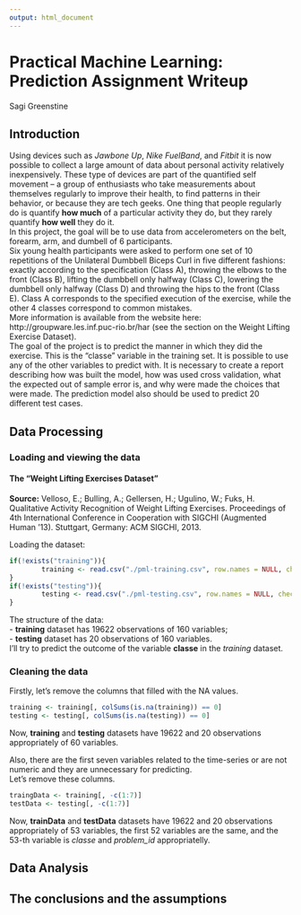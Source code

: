 ```yaml
---
output: html_document
---
```


# Practical Machine Learning: Prediction Assignment Writeup

Sagi Greenstine

## Introduction

Using devices such as *Jawbone Up*, *Nike FuelBand*, and *Fitbit* it is now possible to collect a large amount of data about personal activity relatively inexpensively. These type of devices are part of the quantified self movement – a group of enthusiasts who take measurements about themselves regularly to improve their health, to find patterns in their behavior, or because they are tech geeks. One thing that people regularly do is quantify **how much** of a particular activity they do, but they rarely quantify **how well** they do it.  
In this project, the goal will be to use data from accelerometers on the belt, forearm, arm, and dumbell of 6 participants.  
Six young health participants were asked to perform one set of 10 repetitions of the Unilateral Dumbbell Biceps Curl in five different fashions: exactly according to the specification (Class A), throwing the elbows to the front (Class B), lifting the dumbbell only halfway (Class C), lowering the dumbbell only halfway (Class D) and throwing the hips to the front (Class E). Class A corresponds to the specified execution of the exercise, while the other 4 classes correspond to common mistakes.  
More information is available from the website here: http://groupware.les.inf.puc-rio.br/har (see the section on the Weight Lifting Exercise Dataset).  
The goal of the project is to predict the manner in which they did the exercise. This is the "classe" variable in the training set. It is possible to use any of the other variables to predict with. It is necessary to create a report describing how was built the model, how was used cross validation, what the expected out of sample error is, and why were made the choices that were made. The prediction model also should be used to predict 20 different test cases.

## Data Processing

### Loading and viewing the data

#### The "Weight Lifting Exercises Dataset"

**Source:** Velloso, E.; Bulling, A.; Gellersen, H.; Ugulino, W.; Fuks, H. Qualitative Activity Recognition of Weight Lifting Exercises. Proceedings of 4th International Conference in Cooperation with SIGCHI (Augmented Human '13). Stuttgart, Germany: ACM SIGCHI, 2013.

Loading the dataset:

```r
if(!exists("training")){
        training <- read.csv("./pml-training.csv", row.names = NULL, check.names=F, stringsAsFactors=F, header=T, sep=',', comment.char="", quote='\"', na.strings = c("NA", ""))
}
if(!exists("testing")){
        testing <- read.csv("./pml-testing.csv", row.names = NULL, check.names=F, stringsAsFactors=F, header=T, sep=',', comment.char="", quote='\"', na.strings = c("NA", ""))
}
```

The structure of the data:  
- **training** dataset has 19622 observations of  160 variables;  
- **testing** dataset  has 20 observations of  160 variables.  
I'll try to predict the outcome of the variable **classe** in the *training* dataset.

### Cleaning the data
Firstly, let's remove the columns that filled with the NA values.
```r
training <- training[, colSums(is.na(training)) == 0]
testing <- testing[, colSums(is.na(testing)) == 0]
```
Now, **training** and **testing** datasets have 19622 and 20 observations appropriately of 60 variables.

Also, there are the first seven variables related to the time-series or are not numeric and they are unnecessary for predicting.  
Let's remove these columns.
```r
traingData <- training[, -c(1:7)]
testData <- testing[, -c(1:7)]
```
Now, **trainData** and **testData** datasets have 19622 and 20 observations appropriately of 53 variables, the first 52 variables are the same, and the 53-th variable is *classe* and *problem_id* appropriatelly.

## Data Analysis



## The conclusions and the assumptions


